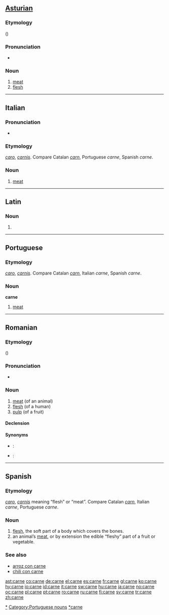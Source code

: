 ==[[Asturian]]==

===Etymology===
{{L.|ast}} {{term|lang=la|carnis}} ({{term|lang=la|caro}})

===Pronunciation===
* {{IPA|[ˈkaɾne]|lang=ast}}

===Noun===
{{ast-noun|f}}

# [[meat]]
# [[flesh]]

----

==Italian==

===Pronunciation===
* {{IPA|[ˈkarne]}}

===Etymology===
{{L.|it}} ''[[caro]]'', ''[[carnis]]''. Compare Catalan ''[[carn]]'', Portuguese ''carne'', Spanish ''carne''.

===Noun===
{{it-noun|carn|f|e|i}}

# [[meat]]

[[Category:it:Meats|*]]

----

==Latin==

===Noun===
{{infl|la|noun form}}

# {{ablative of|caro}}

----

==Portuguese==

===Etymology===
{{L.|pt}} ''[[caro]]'', ''[[carnis]]''. Compare Catalan ''[[carn]]'', Italian ''carne'', Spanish ''carne''.

===Noun===
'''carne''' {{f}}

# [[meat]]

[[Category:Portuguese nouns]]

----

==Romanian==

===Etymology===
{{L.|ro}} {{term|lang=la|carnis}} ({{term|lang=la|caro}})

===Pronunciation===
* {{IPA|[ˈkarne]|lang=ro}}

===Noun===
{{ro-noun|gend=f|pl=cărnuri}}

# [[meat]] (of an animal)
# [[flesh]] (of a human)
# [[pulp]] (of a fruit)

====Declension====
{{ro-noun-f|pl=cărnuri|def=carnea}}

====Synonyms====
* {{italbrac|meat}}: {{l|ro|hanţ}}
* {{italbrac|pulp}}: {{l|ro|pulpă}}

----

==Spanish==

===Etymology===
{{L.|es}} ''[[caro]]'', ''[[carnis]]'' meaning “flesh” or “meat”. Compare Catalan ''[[carn]]'', Italian ''carne'', Portuguese ''carne''.

===Noun===
{{es-noun-f}}

# [[flesh]], the soft part of a body which covers the bones.
# an animal’s [[meat]], or by extension the edible “fleshy” part of a fruit or vegetable.

===See also===
* [[arroz con carne]]
* [[chili con carne]]

[[Category:es:Meats|*carne]]

[[ast:carne]]
[[co:carne]]
[[de:carne]]
[[el:carne]]
[[es:carne]]
[[fr:carne]]
[[gl:carne]]
[[ko:carne]]
[[hy:carne]]
[[io:carne]]
[[id:carne]]
[[it:carne]]
[[sw:carne]]
[[hu:carne]]
[[ja:carne]]
[[no:carne]]
[[oc:carne]]
[[pl:carne]]
[[pt:carne]]
[[ro:carne]]
[[ru:carne]]
[[fi:carne]]
[[sv:carne]]
[[tr:carne]]
[[zh:carne]]